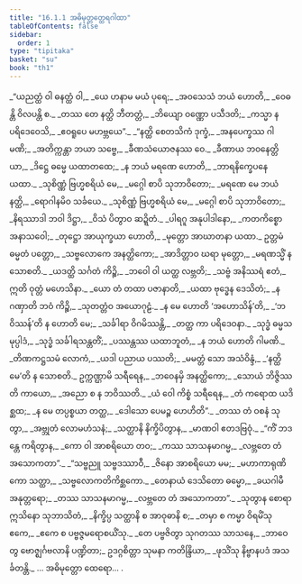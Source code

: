 ```yaml
---
title: "16.1.1 အဓိမုတ္တတ္ထေရဂါထာ"
tableOfContents: false
sidebar:
  order: 1
type: "tipitaka"
basket: "su"
book: "th1"
---
```



<DynamicBreadcrumb />

<Division number="705" book="th1">

<Paragraph number="1041" type="verses" book="th1">
_“ယညတ္ထံ ဝါ ဓနတ္ထံ ဝါ,_  
_ယေ ဟနာမ မယံ ပုရေ;_  
_အဝသေသံ ဘယံ ဟောတိ,_  
_ဝေဓန္တိ ဝိလပန္တိ စ._  

</Paragraph>

</Division>
<Division number="706" book="th1">

<Paragraph number="1042" type="verses" book="th1">
_တဿ တေ နတ္ထိ ဘီတတ္တံ,_  
_ဘိယျော ဝဏ္ဏော ပသီဒတိ;_  
_ကသ္မာ န ပရိဒေဝေသိ,_  
_ဧဝရူပေ မဟဗ္ဘယေ”._  

</Paragraph>

</Division>
<Division number="707" book="th1">

<Paragraph number="1043" type="verses" book="th1">
_“နတ္ထိ စေတသိကံ ဒုက္ခံ,_  
_အနပေက္ခဿ ဂါမဏိ;_  
_အတိက္ကန္တာ ဘယာ သဗ္ဗေ,_  
_ခီဏသံယောဇနဿ ဝေ._  

</Paragraph>

</Division>
<Division number="708" book="th1">

<Paragraph number="1044" type="verses" book="th1">
_ခီဏာယ ဘဝနေတ္တိယာ,_  
_ဒိဋ္ဌေ ဓမ္မေ ယထာတထေ;_  
_န ဘယံ မရဏေ ဟောတိ,_  
_ဘာရနိက္ခေပနေ ယထာ._  

</Paragraph>

</Division>
<Division number="709" book="th1">

<Paragraph number="1045" type="verses" book="th1">
_သုစိဏ္ဏံ ဗြဟ္မစရိယံ မေ,_  
_မဂ္ဂေါ စာပိ သုဘာဝိတော;_  
_မရဏေ မေ ဘယံ နတ္ထိ,_  
_ရောဂါနမိဝ သင်္ခယေ._  

</Paragraph>

</Division>
<Division number="710" book="th1">

<Paragraph number="1046" type="verses" book="th1">
_သုစိဏ္ဏံ ဗြဟ္မစရိယံ မေ,_  
_မဂ္ဂေါ စာပိ သုဘာဝိတော;_  
_နိရဿာဒါ ဘဝါ ဒိဋ္ဌာ,_  
_ဝိသံ ပိတွာဝ ဆဍ္ဍိတံ._  

</Paragraph>

</Division>
<Division number="711" book="th1">

<Paragraph number="1047" type="verses" book="th1">
_ပါရဂူ အနုပါဒါနော,_  
_ကတကိစ္စော အနာသဝေါ;_  
_တုဋ္ဌော အာယုက္ခယာ ဟောတိ,_  
_မုတ္တော အာဃာတနာ ယထာ._  

</Paragraph>

</Division>
<Division number="712" book="th1">

<Paragraph number="1048" type="verses" book="th1">
ဥတ္တမံ ဓမ္မတံ ပတ္တော,_  
_သဗ္ဗလောကေ အနတ္ထိကော;_  
_အာဒိတ္တာဝ ဃရာ မုတ္တော,_  
_မရဏသ္မိံ န သောစတိ._  

</Paragraph>

</Division>
<Division number="713" book="th1">

<Paragraph number="1049" type="verses" book="th1">
_ယဒတ္ထိ သင်္ဂတံ ကိဉ္စိ,_  
_ဘဝေါ ဝါ ယတ္ထ လဗ္ဘတိ;_  
_သဗ္ဗံ အနိဿရံ ဧတံ,_  
ဣတိ ဝုတ္တံ မဟေသိနာ._  

</Paragraph>

</Division>
<Division number="714" book="th1">

<Paragraph number="1050" type="verses" book="th1">
_ယော တံ တထာ ပဇာနာတိ,_  
_ယထာ ဗုဒ္ဓေန ဒေသိတံ;_  
_န ဂဏှာတိ ဘဝံ ကိဉ္စိ,_  
_သုတတ္တံဝ အယောဂုဠံ._  

</Paragraph>

</Division>
<Division number="715" book="th1">

<Paragraph number="1051" type="verses" book="th1">
_န မေ ဟောတိ ‘အဟောသိန်’တိ,_  
_‘ဘဝိဿန်’တိ န ဟောတိ မေ;_  
_သင်္ခါရာ ဝိဂမိဿန္တိ,_  
_တတ္ထ ကာ ပရိဒေဝနာ._  

</Paragraph>

</Division>
<Division number="716" book="th1">

<Paragraph number="1052" type="verses" book="th1">
_သုဒ္ဓံ ဓမ္မသမုပ္ပါဒံ,_  
_သုဒ္ဓံ သင်္ခါရသန္တတိံ;_  
_ပဿန္တဿ ယထာဘူတံ,_  
_န ဘယံ ဟောတိ ဂါမဏိ._  

</Paragraph>

</Division>
<Division number="717" book="th1">

<Paragraph number="1053" type="verses" book="th1">
_တိဏကဋ္ဌသမံ လောကံ,_  
_ယဒါ ပညာယ ပဿတိ;_  
_မမတ္တံ သော အသံဝိန္ဒံ,_  
_‘နတ္ထိ မေ’တိ န သောစတိ._  

</Paragraph>

</Division>
<Division number="718" book="th1">

<Paragraph number="1054" type="verses" book="th1">
ဥက္ကဏ္ဌာမိ သရီရေန,_  
_ဘဝေနမှိ အနတ္ထိကော;_  
_သောယံ ဘိဇ္ဇိဿတိ ကာယော,_  
_အညော စ န ဘဝိဿတိ._  

</Paragraph>

</Division>
<Division number="719" book="th1">

<Paragraph number="1055" type="verses" book="th1">
_ယံ ဝေါ ကိစ္စံ သရီရေန,_  
_တံ ကရောထ ယဒိစ္ဆထ;_  
_န မေ တပ္ပစ္စယာ တတ္ထ,_  
_ဒေါသော ပေမဉ္စ ဟေဟိတိ”._  

</Paragraph>

</Division>
<Division number="720" book="th1">

<Paragraph number="1056" type="verses" book="th1">
_တဿ တံ ဝစနံ သုတွာ,_  
_အဗ္ဘုတံ လောမဟံသနံ;_  
_သတ္ထာနိ နိက္ခိပိတွာန,_  
_မာဏဝါ ဧတဒဗြဝုံ._  

</Paragraph>

</Division>
<Division number="721" book="th1">

<Paragraph number="1057" type="verses" book="th1">
_“ကိံ ဘဒန္တေ ကရိတွာန,_  
_ကော ဝါ အာစရိယော တဝ;_  
_ကဿ သာသနမာဂမ္မ,_  
_လဗ္ဘတေ တံ အသောကတာ”._  

</Paragraph>

</Division>
<Division number="722" book="th1">

<Paragraph number="1058" type="verses" book="th1">
_“သဗ္ဗညူ သဗ္ဗဒဿာဝီ,_  
_ဇိနော အာစရိယော မမ;_  
_မဟာကာရုဏိကော သတ္ထာ,_  
_သဗ္ဗလောကတိကိစ္ဆကော._  

</Paragraph>

</Division>
<Division number="723" book="th1">

<Paragraph number="1059" type="verses" book="th1">
_တေနာယံ ဒေသိတော ဓမ္မော,_  
_ခယဂါမီ အနုတ္တရော;_  
_တဿ သာသနမာဂမ္မ,_  
_လဗ္ဘတေ တံ အသောကတာ”._  

</Paragraph>

</Division>
<Division number="724" book="th1">

<Paragraph number="1060" type="verses" book="th1">
_သုတွာန စောရာ ဣသိနော သုဘာသိတံ,_  
_နိက္ခိပ္ပ သတ္ထာနိ စ အာဝုဓာနိ စ;_  
_တမှာ စ ကမ္မာ ဝိရမိံသု ဧကေ,_  
_ဧကေ စ ပဗ္ဗဇ္ဇမရောစယိံသု._  

</Paragraph>

</Division>
<Division number="725" book="th1">

<Paragraph number="1061" type="verses" book="th1">
_တေ ပဗ္ဗဇိတွာ သုဂတဿ သာသနေ,_  
_ဘာဝေတွ ဗောဇ္ဈင်္ဂဗလာနိ ပဏ္ဍိတာ;_  
ဥဒဂ္ဂစိတ္တာ သုမနာ ကတိန္ဒြိယာ,_  
_ဖုသိံသု နိဗ္ဗာနပဒံ အသင်္ခတန္တိ._  


</Paragraph>
</Division>

<Paragraph number="1062" type="center" book="th1">
… အဓိမုတ္တော ထေရော… .
</Paragraph>